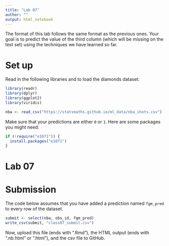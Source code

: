 ```yaml
---
title: "Lab 07"
author: ""
output: html_notebook
---
```


The format of this lab follows the same format as the previous
ones. Your goal is to predict the value of the third column
(which will be missing on the test set) using the techniques
we have learned so far.

# Set up

Read in the following libraries and to load the diamonds dataset:

```r
library(readr)
library(dplyr)
library(ggplot2)
library(viridis)

nba <- read_csv("https://statsmaths.github.io/ml_data/nba_shots.csv")
```

Make sure that your predictions are either `0` or `1`. Here are
some packages you might need:

```r
if (!require("e1071")) {
  install.packages("e1071")
}
```

# Lab 07







# Submission

The code below assumes that you have added a prediction named
`fgm_pred` to every row of the dataset.

```r
submit <- select(nba, obs_id, fgm_pred)
write_csv(submit, "class07_submit.csv")
```

Now, upload this file (ends with ".Rmd"), the HTML output
(ends with ".nb.html" or ".html"), and the csv file to
GitHub.
